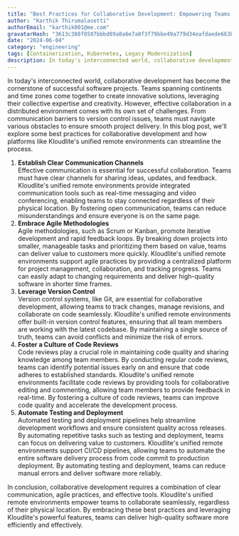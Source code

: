 ```yaml
---
title: "Best Practices for Collaborative Development: Empowering Teams with Unified Remote Environments"
author: "Karthik Thirumalasetti"
authorEmail: "karthik001@me.com"
gravatarHash: "3613c388f0507bbbd89a8a6e7a0f3f79bbe49a779d34eafdaede663b3f2a2542"
date: "2024-06-04"
category: "engineering"
tags: [Containerization, Kubernetes, Legacy Modernization]
description: In today's interconnected world, collaborative development has become the cornerstone of successful software projects. Teams spanning continents and time zones come together to create innovative solutions, leveraging their collective expertise and creativity. However, effective collaboration in a distributed environment comes with its own set of challenges. From communication barriers to version control issues, teams must navigate various obstacles to ensure smooth project delivery.
---
```


In today's interconnected world, collaborative development has become the cornerstone of successful software projects. Teams spanning continents and time zones come together to create innovative solutions, leveraging their collective expertise and creativity. However, effective collaboration in a distributed environment comes with its own set of challenges. From communication barriers to version control issues, teams must navigate various obstacles to ensure smooth project delivery.
In this blog post, we'll explore some best practices for collaborative development and how platforms like Kloudlite's unified remote environments can streamline the process.

1. **Establish Clear Communication Channels** <br/>Effective communication is essential for successful collaboration. Teams must have clear channels for sharing ideas, updates, and feedback. Kloudlite's unified remote environments provide integrated communication tools such as real-time messaging and video conferencing, enabling teams to stay connected regardless of their physical location. By fostering open communication, teams can reduce misunderstandings and ensure everyone is on the same page.
2. **Embrace Agile Methodologies** <br/>Agile methodologies, such as Scrum or Kanban, promote iterative development and rapid feedback loops. By breaking down projects into smaller, manageable tasks and prioritizing them based on value, teams can deliver value to customers more quickly. Kloudlite's unified remote environments support agile practices by providing a centralized platform for project management, collaboration, and tracking progress. Teams can easily adapt to changing requirements and deliver high-quality software in shorter time frames.
3. **Leverage Version Control** <br/>Version control systems, like Git, are essential for collaborative development, allowing teams to track changes, manage revisions, and collaborate on code seamlessly. Kloudlite's unified remote environments offer built-in version control features, ensuring that all team members are working with the latest codebase. By maintaining a single source of truth, teams can avoid conflicts and minimize the risk of errors.
4. **Foster a Culture of Code Reviews** <br/>Code reviews play a crucial role in maintaining code quality and sharing knowledge among team members. By conducting regular code reviews, teams can identify potential issues early on and ensure that code adheres to established standards. Kloudlite's unified remote environments facilitate code reviews by providing tools for collaborative editing and commenting, allowing team members to provide feedback in real-time. By fostering a culture of code reviews, teams can improve code quality and accelerate the development process.
5. **Automate Testing and Deployment** <br/>Automated testing and deployment pipelines help streamline development workflows and ensure consistent quality across releases. By automating repetitive tasks such as testing and deployment, teams can focus on delivering value to customers. Kloudlite's unified remote environments support CI/CD pipelines, allowing teams to automate the entire software delivery process from code commit to production deployment. By automating testing and deployment, teams can reduce manual errors and deliver software more reliably.

In conclusion, collaborative development requires a combination of clear communication, agile practices, and effective tools. Kloudlite's unified remote environments empower teams to collaborate seamlessly, regardless of their physical location. By embracing these best practices and leveraging Kloudlite's powerful features, teams can deliver high-quality software more efficiently and effectively.

